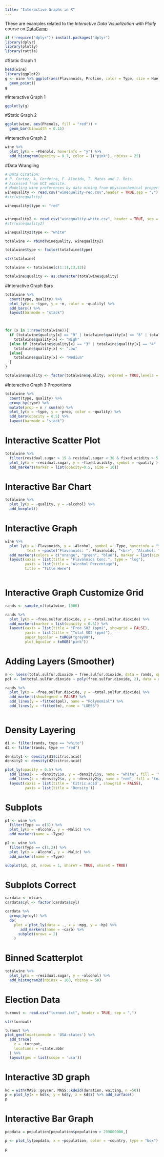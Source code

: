 ```yaml
---
title: "Interactive Graphs in R"
---
```


These are examples related to the _Interactive Data Visualization with Plotly_ course on [DataCamp](datacamp.com)

```r
if (!require("dplyr")) install.packages("dplyr")
library(dplyr)
library(plotly)
library(rattle)

```
#Static Graph 1
```r
head(wine)
library(ggplot2)
g <- wine %>% ggplot(aes(Flavanoids, Proline, color = Type, size = Hue)) +
  geom_point()
g
```

#Interactive Graph 1
```r

ggplotly(g)
```

#Static Graph 2

```r
ggplot(wine, aes(Phenols, fill = "red")) +
  geom_bar(binwidth = 0.15)
```

#Interactive Graph 2
```r
wine %>%
  plot_ly(x = ~Phenols, hoverinfo = "y") %>%
  add_histogram(opacity = 0.7, color = I("pink"), nbinsx = 25)
```

#Data Wrangling
```r
# Data Citation:
# P. Cortez, A. Cerdeira, F. Almeida, T. Matos and J. Reis. 
# Accessed from UCI website.
# Modeling wine preferences by data mining from physicochemical properties. In Decision Support Systems, Elsevier, 47(4):547-553, 2009.
winequality <- read.csv("winequality-red.csv",header = TRUE,sep = ";")
#str(winequality)

winequality$type <- "red" 


winequality2 <- read.csv("winequality-white.csv", header = TRUE, sep = ";")
#str(winequality2)

winequality2$type <- "white"

totalwine <- rbind(winequality, winequality2)

totalwine$type <- factor(totalwine$type)

str(totalwine)

totalwine <- totalwine[c(1:11,13,12)]

totalwine$quality <- as.character(totalwine$quality)
```

#Interactive Graph Bars
```r
totalwine %>%
  count(type, quality) %>%
  plot_ly(x = ~type, y = ~n, color = ~quality) %>%
  add_bars() %>%
  layout(barmode = "stack")

  
```



```r

for (x in 1:nrow(totalwine)){
  if (totalwine$quality[x] == "9" | totalwine$quality[x] == "8" | totalwine$quality[x]== "7"){
    totalwine$quality[x] <- "High"
  }else if (totalwine$quality[x] == "3" | totalwine$quality[x] == "4" | totalwine$quality[x] == "5"){
    totalwine$quality[x] <- "Low"
  }else{
    totalwine$quality[x] <- "Medium"
  }
}

totalwine$quality <- factor(totalwine$quality, ordered = TRUE,levels = c("Low", "Medium", "High"))

```


#Interactive Graph 3 Proportions
```r
totalwine %>%
  count(type, quality) %>%
  group_by(type) %>%
  mutate(prop = n / sum(n)) %>%
  plot_ly(x = ~type, y = ~prop, color = ~quality) %>%
  add_bars(opacity = 0.5) %>%
  layout(barmode = "stack")
```

# Interactive Scatter Plot
```r

totalwine %>%
  filter(residual.sugar > 15 & residual.sugar < 30 & fixed.acidity > 5.5 & fixed.acidity < 9) %>%
  plot_ly(x = ~residual.sugar, y = ~fixed.acidity, symbol = ~quality ) %>%
  add_markers(marker = list(opacity=0.5, size = 10))
```

# Interactive Bar Chart
```r
totalwine %>%
  plot_ly(x = ~quality, y = ~alcohol) %>%
  add_boxplot()
```

# Interactive Graph 

```r
wine %>%
  plot_ly(x = ~Flavanoids, y = ~Alcohol, symbol = ~Type, hoverinfo = "text",
          text = ~paste("Flavanoids: ", Flavanoids, "<br>", "Alcohol: ", Alcohol, "<br>", "Phenols: ", Phenols)) %>%
  add_markers(colors = c("orange", "green", "blue"), marker = list(size = 12, opacity = 0.5)) %>%
  layout(xaxis = list(title = "Flavanoids Conc.", type = "log"),
         yaxis = list(title = "Alcohol Percentage"),
         title = "Title Here")
  
```

# Interactive Graph Customize Grid

```r

rands <- sample_n(totalwine, 1000)

rands %>%
  plot_ly(x = ~free.sulfur.dioxide, y = ~total.sulfur.dioxide) %>%
  add_markers(marker = list(opacity = 0.5)) %>%
  layout(xaxis = list(title = "Free SO2 (ppm)", showgrid = FALSE),
         yaxis = list(title = "Total SO2 (ppm)"),
         paper_bgcolor = toRGB("grey90"),
         plot_bgcolor = toRGB("pink"))
```

# Adding Layers (Smoother)

```r
m <- loess(total.sulfur.dioxide ~ free.sulfur.dioxide, data = rands, span = 1.5)
pol <- lm(total.sulfur.dioxide ~ poly(free.sulfur.dioxide, 2), data = rands)

rands %>%
  plot_ly(x = ~free.sulfur.dioxide, y = ~total.sulfur.dioxide) %>%
  add_markers(showlegend = FALSE) %>%
  add_lines(y = ~fitted(pol), name = "Polynomial") %>%
  add_lines(y = ~fitted(m), name = "LOESS")
  
```

# Density Layering

```r
d1 <- filter(rands, type == "white")
d2 <- filter(rands, type == "red")

density1 <- density(d1$citric.acid)
density2 <- density(d2$citric.acid)

plot_ly(opacity = 0.5) %>%
  add_lines(x = ~density1$x, y = ~density1$y, name = "white", fill = 'tozeroy') %>%
  add_lines(x = ~density2$x, y = ~density2$y, name = "red", fill = 'tozeroy') %>%
  layout(xaxis = list(title = 'Citric.acid', showgrid = FALSE),
         yaxis = list(title = 'Density'))
```

# Subplots

```r
p1 <- wine %>%
  filter(Type == c(3)) %>%
  plot_ly(x = ~Alcohol, y = ~Malic) %>%
  add_markers(name = ~Type)

p2 <- wine %>%
  filter(Type == c(1,2)) %>%
  plot_ly(x = ~Alcohol, y = ~Malic) %>%
  add_markers(name = ~Type)

subplot(p1, p2, nrows = 1, shareY = TRUE, shareX = TRUE)
```

# Subplots Correct

```r
cardata <- mtcars
cardata$cyl <- factor(cardata$cyl)

cardata %>%
  group_by(cyl) %>%
  do(
    plot = plot_ly(data = ., x = ~mpg, y = ~hp) %>%
       add_markers(name = ~carb) %>%
      subplot(nrows = 2)
    )
```


# Binned Scatterplot

```r
totalwine %>%
  plot_ly(x = ~residual.sugar, y = ~alcohol) %>%
  add_histogram2d(nbinsx = 100, nbinsy = 50)
```

# Election Data
```r
turnout <- read.csv("turnout.txt", header = TRUE, sep = ",")

str(turnout)
```

```r
turnout %>%
plot_geo(locationmode = 'USA-states') %>%
  add_trace(
    z = ~turnout,
    locations = ~state.abbr
  ) %>%
  layout(geo = list(scope = 'usa'))
```


# Interactive 3D graph
```r
kd = with(MASS::geyser, MASS::kde2d(duration, waiting, n =50))
p = plot_ly(x = kd$x, y = kd$y, z = kd$z) %>% add_surface()
p
```
# Interactive Bar Graph
```r


popdata = population[population$population > 200000000,]

p <- plot_ly(popdata, x = ~population, color = ~country, type = "box")

p
```











